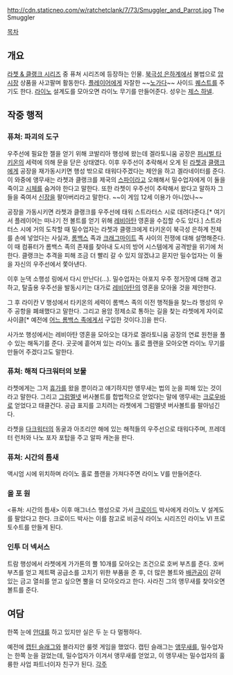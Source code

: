 http://cdn.staticneo.com/w/ratchetclank/7/73/Smuggler_and_Parrot.jpg
The Smuggler

[[목차]]
== 개요 ==
[[라쳇 & 클랭크 시리즈]] 중 퓨쳐 시리즈에 등장하는 인물. [[북극성 은하계]]에서 불법으로 [[암시장]] 상품을 사고팔며 활동한다. [[플레이어]]에게 자잘한 ~~[[노가다]]~~ 사이드 [[퀘스트]]를 주기도 한다. [[라이노(라쳇 & 클랭크 시리즈)|라이노]] 설계도를 모아오면 라이노 무기를 만들어준다. 성우는 [[제스 하넬]].

== 작중 행적 ==
=== 퓨쳐: 파괴의 도구 ===
우주선에 필요한 젤을 얻기 위해 코발리아 행성에 왔는데 겔라토니움 공장은 [[퍼시벌 타키온]]의 세력에 의해 문을 닫은 상태였다. 이후 우주선이 추락해서 오게 된 [[라쳇]]과 [[클랭크]]에게 공장을 재가동시키면 행성 밖으로 태워다주겠다는 제안을 하고 겔라네이터를 준다.
이 와중에 앵무새는 라쳇과 클랭크를 제국의 [[스파이]]라고 오해해서 밀수업자에게 이 둘을 죽이고 [[시체]]를 숨겨야 한다고 말한다. 또한 라쳇이 우주선이 추락해서 왔다고 말하자 그들을 죽여서 [[신장]]을 팔아버리라고 말한다. ~~이 게임 12세 이용가 아니었나~~

공장을 가동시키면 라쳇과 클랭크를 우주선에 태워 스트라터스 시로 데려다준다.[* 여기서 플레이어는 떠나기 전 볼트를 얻기 위해 [[레비아탄]] 영혼을 수집할 수도 있다.] 스트라터스 시에 거의 도착할 때 밀수업자는 라쳇과 클랭크에게 타키온이 북극성 은하계 전체를 손에 넣었다는 사실과, [[롬백스]] 족과 [[크래그마이트]] 족 사이의 전쟁에 대해 설명해준다. 이 때 컴퓨터가 롬백스 족의 존재를 찾아내 도시의 방어 시스템에게 공격받을 위기에 처한다. 클랭크는 추격을 피해 조금 더 빨리 갈 수 있지 않겠냐고 묻지만 밀수업자는 이 둘을 자신의 우주선에서 쫓아낸다.

이후 눈댁 소행성 링에서 다시 만난다(…). 밀수업자는 아포지 우주 정거장에 대해 경고하고, 탈출용 우주선을 발동시키는 대가로 [[레비아탄]]의 영혼을 모아올 것을 제안한다.

그 후 라이칸 V 행성에서 타키온의 세력이 롬백스 족의 이전 행적들을 찾느라 행성의 우주 공항을 폐쇄했다고 말한다. 그리고 용암 정제소로 통하는 길을 찾는 라쳇에게 자이로 사이클[* 예전에 [[케이든|어느 롬백스 족]]에게서 구입한 것이다.]]을 판다.

사가쏘 행성에서는 레비아탄 영혼을 모아오는 대가로 겔라토니움 공장의 연료 원천을 풀 수 있는 해독기를 준다. 곳곳에 흩어져 있는 라이노 홀로 플랜을 모아오면 라이노 무기를 만들어 주겠다고도 말한다.

=== 퓨쳐: 해적 다크워터의 보물 ===
라쳇에게는 그저 [[휴가]]를 왔을 뿐이라고 얘기하지만 앵무새는 법의 눈을 피해 있는 것이라고 말한다. 그리고 [[그럼멜넷]] 버사볼트를 합법적으로 얻었다는 말에 앵무새는 [[크로우바]]로 얻었다고 태클건다. 공급 표지를 고치려는 라쳇에게 그럼멜넷 버사볼트를 팔아넘긴다.

라쳇을 [[다크워터]]의 동굴과 아조리안 해에 있는 해적들의 우주선으로 태워다주며, 프레데터 런처와 나노 포자 포탑을 주고 알파 캐논을 판다.

=== 퓨쳐: 시간의 틈새 ===
액시엄 시에 위치하며 라이노 홀로 플랜을 가져다주면 라이노 V를 만들어준다.

=== 올 포 원 ===
<퓨쳐: 시간의 틈새> 이후 매그너스 행성으로 가서 [[크로이드]] 박사에게 라이노 V 설계도를 팔았다고 한다. 크로이드 박사는 이를 참고로 비공식 라이노 시리즈인 라이노 VI 프로토수트를 만들게 된다.

=== 인투 더 넥서스 ===
트람 행성에서 라쳇에게 가가톤의 뿔 10개를 모아오는 조건으로 호버 부츠를 준다. 호버 부츠를 얻고 제트팩 공급소를 고치기 위한 부품을 준 후, 더 많은 볼트와 [[배관공(라쳇 & 클랭크 시리즈)|배관공]]이 갇혀 있는 금고 열쇠를 얻고 싶으면 뿔을 더 모아오라고 한다. 사라진 그의 앵무새를 찾아오면 볼트를 준다.

== 여담 ==
한쪽 눈에 [[안대]]를 하고 있지만 실은 두 눈 다 멀쩡하다.

예전에 [[캡틴 슬래그]]와 블라지안 룰렛 게임을 했었다. 캡틴 슬래그는 [[앵무새]]를, 밀수업자는 한쪽 눈을 걸었는데, 밀수업자가 이겨서 앵무새를 얻었고, 이 앵무새는 밀수업자의 훌륭한 사업 파트너이자 친구가 된다.
[[각주]]
